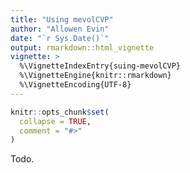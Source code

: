 ```yaml
---
title: "Using mevolCVP"
author: "Allowen Evin"
date: "`r Sys.Date()`"
output: rmarkdown::html_vignette
vignette: >
  %\VignetteIndexEntry{suing-mevolCVP}
  %\VignetteEngine{knitr::rmarkdown}
  %\VignetteEncoding{UTF-8}
---
```


```r
knitr::opts_chunk$set(
  collapse = TRUE,
  comment = "#>"
)
```

Todo.
